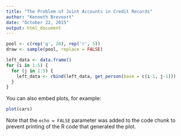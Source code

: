 ```yaml
---
title: "The Problem of Joint Accounts in Credit Records"
author: "Kenneth Brevoort"
date: "October 22, 2015"
output: html_document
---
```


```r
pool <- c(rep('g', 20), rep('r', 5))
draw <- sample(pool, replace = FALSE)

left_data <- data.frame()
for (i in 1:5) {
  for (j in 1:5) {
    left_data <- rbind(left_data, get_person(base = c(i-1, j-1)))
  }
}

```

You can also embed plots, for example:

```r
plot(cars)
```

Note that the `echo = FALSE` parameter was added to the code chunk to prevent printing of the R code that generated the plot.
